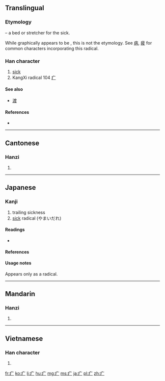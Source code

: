 {{also|广}}
==Translingual==
===Etymology===
{{liushu|p}} – a bed or stretcher for the sick.

While graphically appears to be {{Han compound|冫|广}}, this is not the etymology. See [[病]], [[疲]] for common characters incorporating this radical.

===Han character===
{{Han char|rn=104|rad=疒|as=00|sn=5|four=|canj=戈戈一 (IIM)}}

# [[sick]]
# KangXi radical 104 [[Index:Chinese radical/疒|疒]]

====See also====
* [[渡]] <!-- unrelated but graphically similar -->

====References====
* {{Han ref|kx=0769.010|dkj=22015|dj=1179.040|hdz=42659.010|uh=7592|ud=30098}}

----

==Cantonese==

===Hanzi===
{{yue-hanzi|jyut=|y=[[nik6]]}}

# {{defn|Cantonese|sort=疒00}}

----

==Japanese==

===Kanji===
{{ja-kanji|grade=r|rs=疒00}}

# trailing sickness
# [[sick]] radical (やまいだれ)

====Readings====
* {{ja-readings|on=[[だく]] (daku), [[にゃく]] (nyaku), [[そう]] (sō), [[じょう]] (jō), [[しつ]] (shitsu)|kun=[[やまいだれ]] (yamaidare), [[やむ]] (yamu)}}

====References====
{{ja-kref
|jis= 
|ku= 
|shift= 
|euc= 
|freq= ''radical''
|nelson= ''not listed''
|newnelson= ''not listed''
|halpern= 3512
|kld= ''not listed''
|heisig= ''not listed''
|tuttle= ''not listed''
}}

====Usage notes====
Appears only as a radical.

----

==Mandarin==

===Hanzi===
{{cmn-hanzi|pin=[[chuáng]] ([[chuang2]]), [[nè]] ([[ne4]])|wg=[[ch'uang]]<sup>2</sup>, *}}

# {{defn|Mandarin|sort=疒00}}

----

==Vietnamese==

===Han character===
{{vi-hantu|[[nạch]]|rs=疒00}}

# {{defn|Vietnamese|sort=疒00}}

[[fr:疒]]
[[ko:疒]]
[[li:疒]]
[[hu:疒]]
[[mg:疒]]
[[ms:疒]]
[[ja:疒]]
[[pl:疒]]
[[zh:疒]]